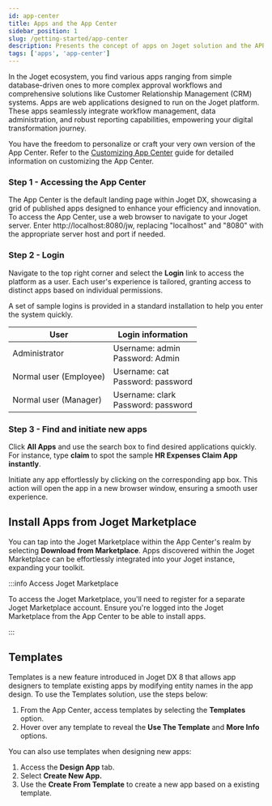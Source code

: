 ```yaml
---
id: app-center
title: Apps and the App Center
sidebar_position: 1
slug: /getting-started/app-center
description: Presents the concept of apps on Joget solution and the APP center
tags: ['apps', 'app-center']
---
```


In the Joget ecosystem, you find various apps ranging from simple database-driven ones to more complex approval workflows and comprehensive solutions like Customer Relationship Management (CRM) systems. Apps are web applications designed to run on the Joget platform. These apps seamlessly integrate workflow management, data administration, and robust reporting capabilities, empowering your digital transformation journey.

You have the freedom to personalize or craft your very own version of the App Center. Refer to the [Customizing App Center](https://dev.joget.org/community/display/DX8/Customizing+App+Center) guide for detailed information on customizing the App Center.

### Step 1 - Accessing the App Center

The App Center is the default landing page within Joget DX, showcasing a grid of published apps designed to enhance your efficiency and innovation. To access the App Center, use a web browser to navigate to your Joget server. Enter http://localhost:8080/jw, replacing "localhost" and "8080" with the appropriate server host and port if needed.

### Step 2 - Login

Navigate to the top right corner and select the **Login** link to access the platform as a user. Each user's experience is tailored, granting access to distinct apps based on individual permissions.

A set of sample logins is provided in a standard installation to help you enter the system quickly.

<table>
  <thead>
    <tr>
      <th>User</th>
      <th>Login information</th>
    </tr>
  </thead>
  <tbody>
    <tr>
      <td>Administrator</td>
      <td>
        Username: admin <br /> Password: Admin
      </td>
    </tr>
    <tr>
      <td>Normal user (Employee)</td>
      <td>
        Username: cat <br /> Password: password
      </td>
    </tr>
    <tr>
      <td>Normal user (Manager)</td>
      <td>
        Username: clark <br /> Password: password
      </td>
    </tr>
  </tbody>
</table>

### Step 3 - Find and initiate new apps

Click **All Apps** and use the search box to find desired applications quickly. For instance, type **claim** to spot the sample **HR Expenses Claim App instantly**.

Initiate any app effortlessly by clicking on the corresponding app box. This action will open the app in a new browser window, ensuring a smooth user experience.

## Install Apps from Joget Marketplace

You can tap into the Joget Marketplace within the App Center's realm by selecting **Download from Marketplace**. Apps discovered within the Joget Marketplace can be effortlessly integrated into your Joget instance, expanding your toolkit.

:::info Access Joget Marketplace

To access the Joget Marketplace, you'll need to register for a separate Joget Marketplace account. Ensure you're logged into the Joget Marketplace from the App Center to be able to install apps.

:::

## Templates

Templates is a new feature introduced in Joget DX 8 that allows app designers to template existing apps by modifying entity names in the app design. To use the Templates solution, use the steps below:

1. From the App Center, access templates by selecting the **Templates** option.
2. Hover over any template to reveal the **Use The Template** and **More Info** options.

You can also use templates when designing new apps:

1. Access the **Design App** tab.
2. Select **Create New App.**
3. Use the **Create From Template** to create a new app based on a existing template.
